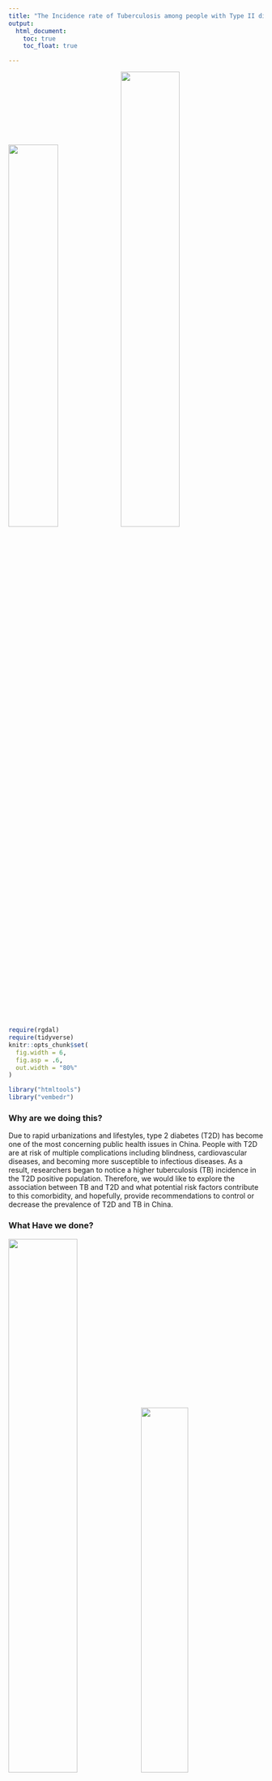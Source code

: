 ```yaml
---
title: "The Incidence rate of Tuberculosis among people with Type II diabetes in Shanghai, China"
output:
  html_document:
    toc: true
    toc_float: true

---
```


<img src="./image/tb1.jpg" style="width:44%"><img src="./image/db1.png" style="width:48%">


```r
require(rgdal)
require(tidyverse)
knitr::opts_chunk$set(
  fig.width = 6,
  fig.asp = .6,
  out.width = "80%"
)

library("htmltools")
library("vembedr")

```


### Why are we doing this? 

Due to rapid urbanizations and lifestyles, type 2 diabetes (T2D) has become one of the most concerning public health issues in China. People with T2D are at risk of multiple complications including blindness, cardiovascular diseases, and becoming more susceptible to infectious diseases. As a result, researchers began to notice a higher tuberculosis (TB) incidence in the T2D positive population. Therefore, we would like to explore the association between TB and T2D and what potential risk factors contribute to this comorbidity, and hopefully, provide recommendations to control or decrease the prevalence of T2D and TB in China.


### What Have we done?

<img src="./image/lab1.jpg" style="width:52%"><img src="./image/lab2.jpg" style="width:43%">

After cleaning our database, we mainly focused on four main risk factors: diabetes diagnosis age, glucose management, drug usage level, complications level, and daily exercise level. When doing the analysis, for each risk factors, we looked for the different distributions of different levels by gender, by district, and by age. we also analyzed the odds of tuberculosis in different levels of risk factors. We have explored histograms, density plot and odds ratio comparing plot to analyze different distributions. Furthermore, we applied "shiny" to create interactive graphics and web-like applications and fitted an advanced statistical model "Cox Regression" and made survival analysis.


### What have we found? 

<img src="./image/cox.png" style="width:52%"><img src="./image/KM.png" style="width:43%">

We estimated the incidence rate of TB within following-up period for different gender and found that male diabetes had a higher risk of TB. We also found the factors including the diagnosis age of diabetes, BMI, exercise, drug taking would also affact the risk of TB. Also, there was a clear separation of Kaplan–Meier survival
curves which showed that people does not taking medicines have a higher probability of being infected with .


### Screen Cast

<div align="center">
  <iframe width="640" height="360" src="https://www.youtube.com/embed/pD03ZKy_cmM" frameborder="0" align="middle" allow="accelerometer; autoplay; encrypted-media; gyroscope; picture-in-picture" allowfullscreen>
  </iframe>
</div>

***

#### Relevant Links: 

[Data Source](https://drive.google.com/open?id=1GPXa4-lAR7s1kYu0m6uMAxWKNmOVekh-) | [Data Discription](VariableDictionary.html) | [Final Report](https://github.com/danazenggg/shiny/blob/master/Final_Report.md) | [Screen Cast](https://www.youtube.com/watch?v=pD03ZKy_cmM) 

#### Contact Us:
[Annie Yu](mailto:xy2404@cumc.columbia.edu) | [Coco Zou](mailto:xz2809@cumc.columbia.edu) | [Dana Zeng](mailto:dz2399@cumc.columbia.edu) | [Hanbo Qiu](mailto:hq2163@cumc.columbia.edu) | [Rui Huang](mailto:rh2916@cumc.columbia.edu) 

***

<p style="text-align: center;"> <img src="image/endtb.png" style="width:20%"> </p>